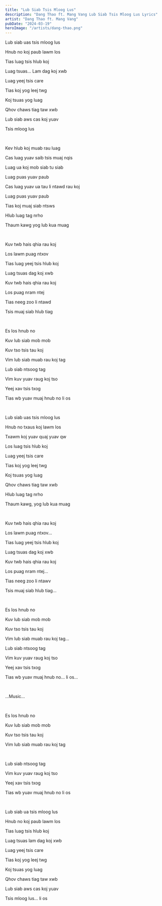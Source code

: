 ```yaml
---
title: "Lub Siab Tsis Mloog Lus"
description: "Dang Thao ft. Mang Vang Lub Siab Tsis Mloog Lus Lyrics"
artist: "Dang Thao ft. Mang Vang"
pubDate: "2024-03-19"
heroImage: "/artists/dang-thao.png"
---
```


Lub siab uas tsis mloog lus

Hnub no koj paub lawm los

Tias luag tsis hlub koj

Luag tsuas... Lam dag koj xwb

Luag yeej tsis care

Tias koj yog leej twg

Koj tsuas yog luag

Qhov chaws tiag taw xwb

Lub siab aws cas koj yuav

Tsis mloog lus

<br />

Kev hlub koj muab rau luag

Cas luag yuav saib tsis muaj nqis

Luag ua koj mob siab tu siab

Luag puas yuav paub

Cas luag yuav ua tau li ntawd rau koj

Luag puas yuav paub

Tias koj muaj siab ntsws

Hlub luag tag nrho

Thaum kawg yog lub kua muag

<br />

Kuv twb hais qhia rau koj

Los lawm puag ntxov

Tias luag yeej tsis hlub koj

Luag tsuas dag koj xwb

Kuv twb hais qhia rau koj

Los puag nram ntej

Tias neeg zoo li ntawd

Tsis muaj siab hlub tiag

<br />

Es los hnub no

Kuv lub siab mob mob

Kuv tso tsis tau koj

Vim lub siab muab rau koj tag

Lub siab ntsoog tag

Vim kuv yuav raug koj tso

Yeej xav tsis txog

Tias wb yuav muaj hnub no li os

<br />

Lub siab uas tsis mloog lus

Hnub no txaus koj lawm los

Txawm koj yuav quaj yuav qw

Los luag tsis hlub koj

Luag yeej tsis care

Tias koj yog leej twg

Koj tsuas yog luag

Qhov chaws tiag taw xwb

Hlub luag tag nrho

Thaum kawg, yog lub kua muag

<br />

Kuv twb hais qhia rau koj

Los lawm puag ntxov...

Tias luag yeej tsis hlub koj

Luag tsuas dag koj xwb

Kuv twb hais qhia rau koj

Los puag nram ntej...

Tias neeg zoo li ntawv

Tsis muaj siab hlub tiag...

<br />

Es los hnub no

Kuv lub siab mob mob

Kuv tso tsis tau koj

Vim lub siab muab rau koj tag...

Lub siab ntsoog tag

Vim kuv yuav raug koj tso

Yeej xav tsis txog

Tias wb yuav muaj hnub no... li os...

<br />

...Music...

<br />

Es los hnub no

Kuv lub siab mob mob

Kuv tso tsis tau koj

Vim lub siab muab rau koj tag

<br />

Lub siab ntsoog tag

Vim kuv yuav raug koj tso

Yeej xav tsis txog

Tias wb yuav muaj hnub no li os

<br />

Lub siab ua tsis mloog lus

Hnub no koj paub lawm los

Tias luag tsis hlub koj

Luag tsuas lam dag koj xwb

Luag yeej tsis care

Tias koj yog leej twg

Koj tsuas yog luag

Qhov chaws tiag taw xwb

Lub siab aws cas koj yuav

Tsis mloog lus... li os
